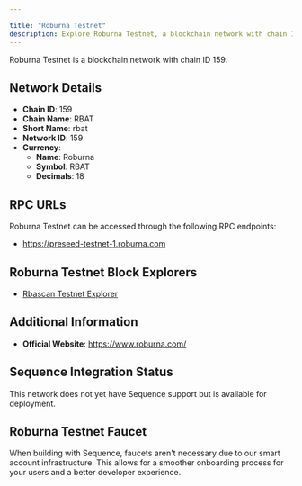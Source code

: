```yaml
---

title: "Roburna Testnet"
description: Explore Roburna Testnet, a blockchain network with chain ID 159. Learn about its native currency, Roburna, and how to interact with the network.
---
```




Roburna Testnet is a blockchain network with chain ID 159.

## Network Details

- **Chain ID**: 159
- **Chain Name**: RBAT
- **Short Name**: rbat
- **Network ID**: 159
- **Currency**: 
  - **Name**: Roburna
  - **Symbol**: RBAT
  - **Decimals**: 18

## RPC URLs

Roburna Testnet can be accessed through the following RPC endpoints:

- https://preseed-testnet-1.roburna.com

## Roburna Testnet Block Explorers

- [Rbascan Testnet Explorer](https://testnet.rbascan.com)

## Additional Information

- **Official Website**: https://www.roburna.com/

## Sequence Integration Status

This network does not yet have Sequence support but is available for deployment.

## Roburna Testnet Faucet

When building with Sequence, faucets aren't necessary due to our smart account infrastructure. This allows for a smoother onboarding process for your users and a better developer experience.
